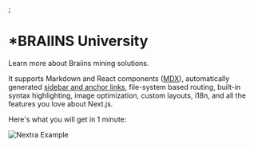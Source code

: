 
;
# ***BRAIINS** University

Learn more about Braiins mining solutions.

It supports Markdown and React components ([MDX](/features/mdx)), automatically generated [sidebar and anchor links](/get-started#sidebar-and-anchor-links), file-system based routing, built-in syntax highlighting, image optimization, custom layouts, i18n, and all the features you love about Next.js.

Here's what you will get in 1 minute:

<Bleed>![Nextra Example](../public/demo.png)</Bleed>

<div><//div>
